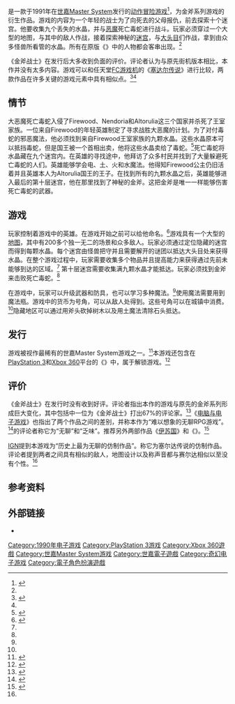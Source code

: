 {{NoteTA
| G1=Games
| G2 = Sega
}}
{{Infobox video game
| title = 金斧战士
| english = Golden Axe Warrior
| image=Image:Golden Axe Warrior.png
| caption=封面
| developer=[[世嘉|世嘉]]
| publisher=世嘉
| programmer=Pochi Nakamori
| composer=鎌谷千佳子
| series=《{{link-en|金斧战士系列|Golden Axe (series)}}》
| released={{vgrelease|NA|1991年|PAL|1991年}}
| genre=[[动作冒险游戏|动作冒险]]
| modes=[[单人电子游戏|单人]]
| platforms={{spml|[[世嘉Master_System|世嘉Master System]]|[[PlayStation_3|PlayStation 3]]|[[Xbox_360|Xbox 360]]}}
}}

{{vgname|金斧战士|en=Golden Axe Warrior}}是一款于1991年在[[世嘉Master_System|世嘉Master System]]发行的[[动作冒险游戏|动作冒险游戏]]<ref name="gamefaqs">{{cite web| url = http://www.gamefaqs.com/sms/588075-golden-axe-warrior/data| title = Release information| publisher = [[GameFAQs|GameFAQs]]| date = | accessdate = 2015-07-05| archive-date = 2015-07-06| archive-url = https://web.archive.org/web/20150706075918/http://www.gamefaqs.com/sms/588075-golden-axe-warrior/data| dead-url = no}}</ref>，为金斧系列游戏的衍生作品。游戏的内容为一个年轻的战士为了向死去的父母报仇，前去探索十个迷宫。他要收集九个丢失的水晶，并与[[恶魔|恶魔]]死亡毒蛇进行战斗。玩家必须穿过一个大型的地图，与其中的敌人作战，接着探索神秘的[[迷宫|迷宫]]，与[[頭目_(角色類型)|大头目]]们作战，拿到由众多怪兽所看管的水晶。所有在原版《{{link-en|金斧|Golden Axe}}》中的人物都会客串出现。<ref name="IGNRetro" />

《金斧战士》在发行后大多收到负面的评价。评论者认为与原先街机版本相比，本作并没有太多内容。游戏可以和任天堂[[FC游戏机|FC游戏机]]的《[[塞尔达传说_(游戏)|塞达尔传说]]》进行比较，两款作品在许多关键的游戏元素中具有相似点。<ref name="IGN2012">{{cite web|url=http://www.ign.com/articles/2012/02/28/a-history-of-gamings-most-shameless-rip-offs|title=A History of Gaming's Most Shameless Rip-Offs|last=Grayson|first=Nathan|date=2012-02-28|accessdate=2013-01-29|publisher=IGN|archive-date=2013-02-25|archive-url=https://web.archive.org/web/20130225063621/http://www.ign.com/articles/2012/02/28/a-history-of-gamings-most-shameless-rip-offs|dead-url=no}}</ref><ref name="Allgame" />

== 情节 ==

大恶魔死亡毒蛇入侵了Firewood、Nendoria和Altorulia这三个国家并杀死了王室家族。一位来自Firewood的年轻英雄制定了寻求战胜大恶魔的计划。为了对付毒蛇的邪恶魔法，他必须找到来自Firewood王室家族的九颗水晶。这些水晶原本可以抵挡毒蛇，但是国王被一个首相出卖，他将这些水晶卖给了毒蛇。<ref name="Allgame">{{cite web|url=http://www.allgame.com/game.php?id=12028&tab=overview|title=Golden Axe Warrior – Overview|publisher=Rovi|work=Allgame|first=Jonathan|last=Sutyak|accessdate=2013-01-29|archive-date=2014-11-14|archive-url=https://web.archive.org/web/20141114203107/http://www.allgame.com/game.php?id=12028&tab=overview|dead-url=no}}</ref>死亡毒蛇将水晶藏在九个迷宫内。在英雄的寻找途中，他拜访了众多村民并找到了大量躲避死亡毒蛇的人们。英雄能够学会电、土、火和水魔法。他得知Firewood公主仍旧活着并且英雄本人为Altorulia国王的王子。在找到所有的九颗水晶之后，英雄能够进入最后的第十层迷宫，他在那里找到了神秘的金斧。这把金斧是唯一一样能够伤害死亡毒蛇的武器。

== 游戏 ==

玩家控制着游戏中的英雄。在游戏开始之前可以给他命名。<ref name="IGNRetro">{{cite web|url=http://www.ign.com/articles/2008/09/25/golden-axe-retrospective|title=Golden Axe Retrospective|last=Buchanan|first=Levi|publisher=IGN|date=2008-09-25|accessdate=2013-01-29|archive-date=2012-12-20|archive-url=https://web.archive.org/web/20121220085828/http://www.ign.com/articles/2008/09/25/golden-axe-retrospective|dead-url=no}}</ref>游戏具有一个大型的[[游戏地图|地图]]，其中有200多个独一无二的场景和众多敌人。玩家必须通过定位隐藏的迷宫而得到每颗水晶。每个迷宫由怪兽把守并且需要解开的谜团以抵达大头目处来获得水晶。在整个游戏过程中，玩家需要收集多个物品并且提高能力来获得通过先前未能够到达的区域。<ref name="MM" /> 第十层迷宫需要收集满九颗水晶才能抵达。玩家必须找到金斧来击败死亡毒蛇。<ref name="IGNRetro" />

在游戏中，玩家可以升级武器和防具，也可以学习多种魔法。<ref name="CVG" />使用魔法需要用到魔法瓶。游戏中的货币为号角，可以从敌人处得到。这些号角可以在城镇中消费。<ref name="MM" />隐藏地区可以通过用斧头砍掉树木以及用土魔法清除石头抵达。

== 发行 ==

游戏被视作最稀有的世嘉Master System游戏之一。<ref>{{cite web |url=http://www.rarityguide.com/segamaster_view.php |title=Sega Master Rarity Guide |accessdate=2015-07-04 |archive-date=2015-07-26 |archive-url=https://web.archive.org/web/20150726133917/http://www.rarityguide.com/segamaster_view.php |dead-url=no }}</ref>本游戏还包含在[[PlayStation_3|PlayStation 3]]和[[Xbox_360|Xbox 360]]平台的《{{link-en|索尼克终极创世合集|Sonic's Ultimate Genesis Collection}}》中，属于解锁游戏。<ref name="IGN">{{cite web|url=http://xbox360.ign.com/articles/953/953832p1.html |title=Sonic's Ultimate Genesis Collection Review |last=Miller |first=Greg |date=2009-02-12 |accessdate=2013-01-29 |deadurl=yes |archiveurl=https://web.archive.org/web/20120801182814/http://xbox360.ign.com/articles/953/953832p1.html |archivedate=2012-08-01 }}</ref>

== 评价 ==

《金斧战士》在发行时没有收到好评。评论者指出本作的游戏与原先的金斧系列形成巨大变化，其中包括{{link-en|Sega Pro|Sega Pro}}中一位为《金斧战士》打出67%的评论家。<ref name="SP">{{cite journal|title=Golden Axe Warrior|publisher=Sega Pro|quote=Old Death Adder is back, but before you try to defeat him, remember that there's no arcade action – just lots of adventuring.}}</ref>《[[电脑与电子游戏|电脑与电子游戏]]》也指出了两个作品之间的差别，并称本作为“难以想象的无聊RPG游戏”。<ref name="CVG">{{cite journal|title=The Complete Guide to Sega: Golden Axe Warrior|publisher=Computer and video Games|page=98}}</ref>{{link-en|Mean Machines|Mean Machines}}的评论者称它为“无聊”和“乏味”。推荐另外两部作品《[[伊苏_失落的伊苏古国_序章|伊苏国]]》和《{{link-en|剑之领主|Lord of the Sword}}》。<ref name="MM">{{cite journal|title=Golden Axe Warrior|publisher=Mean Machines|date=April 1991|page=72}}</ref>

[[IGN|IGN]]提到本游戏为“历史上最为无聊的仿制作品”。称它为塞尔达传说的仿制作品。评论者提到两者之间具有相似的敌人，地图设计以及称声音都与赛尔达相似以至没有个性。<ref name="IGN2012" />

== 参考资料 ==
{{Reflist}}

== 外部链接 ==
* {{moby game|id=/golden-axe-warrior}}

{{戰斧系列}}
{{DEFAULTSORT:Golden Axe Warrior}}
[[Category:1990年电子游戏|Category:1990年电子游戏]]
[[Category:PlayStation_3游戏|Category:PlayStation 3游戏]]
[[Category:Xbox_360遊戲|Category:Xbox 360遊戲]]
[[Category:世嘉Master_System游戏|Category:世嘉Master System游戏]]
[[Category:世嘉電子遊戲|Category:世嘉電子遊戲]]
[[Category:奇幻电子游戏|Category:奇幻电子游戏]]
[[Category:電子角色扮演遊戲|Category:電子角色扮演遊戲]]